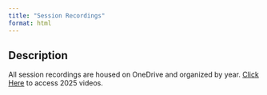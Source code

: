 ```yaml
---
title: "Session Recordings"
format: html
---
```


## Description

All session recordings are housed on OneDrive and organized by year. [Click Here](https://uctcloud-my.sharepoint.com/:f:/g/personal/lnymon001_myuct_ac_za/ElqKyzGaeWNJp33er6_pijMB3z3Zxp0GFNL19ceMGsnc3A?e=q16Pwj) to access 2025 videos. 

